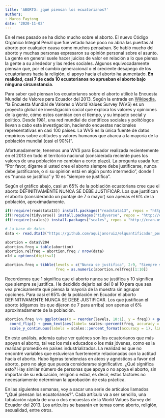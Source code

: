 ```yaml
---
title: 'ABORTO: ¿qué piensan los ecuatorianos?'
authors: 
- Marco Faytong
date: '2020-11-02'
---
```


En el mes pasado se ha dicho mucho sobre el aborto. El nuevo Código Orgánico Integral Penal que fue vetado hace poco no abría las puertas al aborto por cualquier causa como muchos pensaban. Se habló mucho del aborto y muchas personas expresaron su opinión personal sobre el asunto. La gente en general suele hacer juicios de valor en relación a lo que piensa la gente a su alrededor y las redes sociales. Algunos equivocadamente piensan que, por el cambio generacional o el creciente desapego de los ecuatorianos hacia la religión, el apoyo hacia el aborto ha aumentado. **En realidad, casi 7 de cada 10 ecuatorianos no aprueban el aborto bajo ninguna circunstancia**.

Para saber qué piensan los ecuatorianos sobre el aborto utilicé la Encuesta Mundial de Valores para Ecuador del 2013. Según la entrada en [Wikipedia](https://es.wikipedia.org/wiki/Encuesta_Mundial_de_Valores), "la Encuesta Mundial de Valores o World Values Survey (WVS) es un proyecto global de investigación social que explora los valores y opiniones de la gente, cómo estos cambian con el tiempo, y su impacto social y político. Desde 1981, una red mundial de científicos sociales y politólogos llevan a cabo esta investigación, haciendo encuestas nacionales representativas en casi 100 países. La WVS es la única fuente de datos empíricos sobre actitudes y valores humanos que abarca a la mayoría de la población mundial (casi el 90%)".

Afortunadamente, tenemos una WVS para Ecuador realizada recientemente en el 2013 en todo el territorio nacional (considerada reciente pues los valores de una población no cambian a corto plazo). La pregunta usada fue: “Por favor, dígame si usted cree el aborto siempre debe justificarse, nunca debe justificarse, o si su opinión está en algún punto intermedio”, donde 1 es “nunca se justifica” y 10 es “siempre se justifica”.

Según el gráfico abajo, casi un 65% de la población ecuatoriana cree que el aborto DEFINITIVAMENTE NUNCA SE DEBE JUSTIFICAR. Los que justifican el aborto (considerando un puntaje de 7 o mayor) son apenas el 6% de la población, aproximadamente.

```r
if(!require(readstata13)) install.packages("readstata13", repos = "http://cran.us.r-project.org")
if(!require(tidyverse)) install.packages("tidyverse", repos = "http://cran.us.r-project.org")
if(!require(scales)) install.packages("scales", repos = "http://cran.us.r-project.org")

# La base de datos
data <- read.dta13("https://github.com/aquijanoruiz/elquantificador_posts/raw/master/valores/2020-11-02-los-ecuatorianos-aprueban-el-aborto/WV6_Data_Ecuador_2013_Stata_v20180912.dta", generate.factors=T, nonint.factors=T)

abortion = data$V204
abortion.freq = table(abortion)
abortion.relfreq = abortion.freq / nrow(data)
old = options(digits=1)

abortion.freq = tibble(levels = c("Nunca se justifica", 2:9, "Siempre se justifica"), 
                       freq = as.numeric(abortion.relfreq)[1:10])
```

Recordemos que 1 significa que el aborto nunca se justifica y 10 significa que siempre se justifica. He decidido dejarlo así del 0 al 10 para que sea vea precisamente qué piensa la mayoría de la muestra sin agrupar opciones. Para casi el 65% de la población en Ecuador el aborto DEFINITIVAMENTE NUNCA SE DEBE JUSTIFICAR. Los que justifican el aborto (digamos los que dijeron de 7 para arriba) son apenas el 6% aproximadamente de la población.

```r
abortion.freq %>% ggplot(aes(x = reorder(levels, 10:1), y = freq)) + geom_bar(stat = "identity", fill = "skyblue") + 
  coord_flip() + geom_text(aes(label= scales::percent(freq, accuracy = 0.1)), hjust=-0.2, size=3, fontface = "italic") + labs(x="", y="", title="Opinión de los ecuatorianos sobre el aborto") +
  scale_y_continuous(labels = scales::percent_format(accuracy = 1), limits = c(0, 0.7))  + theme(axis.text=element_text(size=10)) + theme(plot.title = element_text(color="black", size=14, face="bold.italic"))
```

En este análisis, además  quise ver quiénes son los ecuatorianos que más apoyan el aborto, tal vez los más educados o los más jóvenes, como es la realidad promedio en países industrializados. La realidad es que no encontré variables que estuvieran fuertemente relacionadas con la actitud hacia el aborto. Hubo ligeras tendencias en ateos y agnósticos a favor del aborto, pero no algo que pueda considerarse significativo. ¿Qué significa esto? Hay similar número de personas que apoya o no apoya el aborto, sin importar de su educación, religión o edad, es decir, estos factores no necesariamente determinan la aprobación de esta práctica.

En las siguientes semanas, voy a sacar una serie de artículos llamados “¿Qué piensan los ecuatorianos?”. Cada artículo va a ser sencillo, una tabulación rápida de una o dos encuestas de la World Values Survey del Ecuador del 2013. Los artículos se basarán en temas como aborto, religión, sexualidad, entre otros.